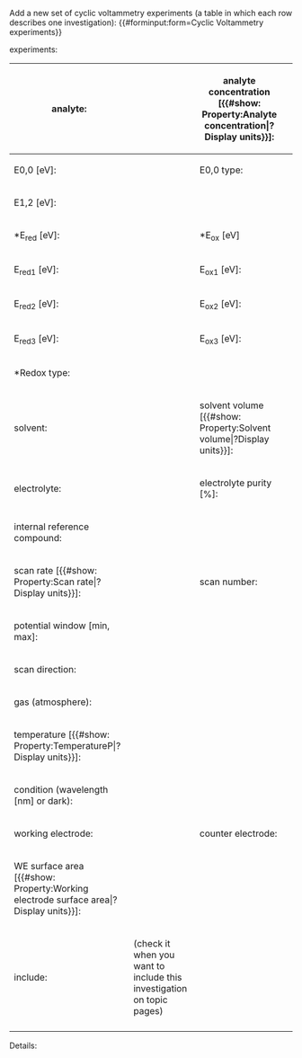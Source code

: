<noinclude>
Add a new set of cyclic voltammetry experiments (a table in which each row describes one investigation):
{{#forminput:form=Cyclic Voltammetry experiments}}
</noinclude>

<includeonly>
{{{for template|Cyclic Voltammetry experiments}}}
experiments:
{{{field|experiments|holds template}}}
{{{end template}}}

{{{for template|Cyclic Voltammetry|multiple|embed in field=Cyclic Voltammetry experiments[experiments]}}}
{| class="formtable"
! analyte:
| {{{field|anl|input type=combobox|property=Analyte|values from url=molecule_lookup_analyte}}}
| analyte concentration [{{#show: Property:Analyte concentration|?Display units}}]:
| {{{field|anl conc|input type=regexp|property=Analyte concentration|base type=Number|message=Input a positive number|regexp=/^([0-9]*\.)?[0-9]*(\s+(M|mM|µM)?)?$/}}}
|-
! E0,0 [eV]:
| {{{field|e0|input type=regexp|property=E0|base type=Number|message=Input a positive number|regexp=/^([0-9]*\.)?[0-9]*(\s+(V)?)?$/}}}
| E0,0 type:
| {{{field|e0_type|input type=dropdown|property=E0 type}}}
|-
! E1,2 [eV]:
| {{{field|redox potential|input type=redoxinput}}}
|-
! *E<sub>red</sub> [eV]:
| {{{field|e_red_ast|input type=regexp|property=Ered1|base type=Number|message=Input a positive number|regexp=/^([0-9]*\.)?[0-9]*(\s+(V)?)?$/}}}
| *E<sub>ox</sub> [eV]
| {{{field|e_ox_ast|input type=regexp|property=Eox1|base type=Number|message=Input a positive number|regexp=/^([0-9]*\.)?[0-9]*(\s+(V)?)?$/}}}
|-
! E<sub>red1</sub> [eV]:
| {{{field|e_red1|input type=regexp|property=Ered1|base type=Number|message=Input a positive number|regexp=/^([0-9]*\.)?[0-9]*(\s+(V)?)?$/}}}
| E<sub>ox1</sub> [eV]:
| {{{field|e_ox1|input type=regexp|property=Eox1|base type=Number|message=Input a positive number|regexp=/^([0-9]*\.)?[0-9]*(\s+(V)?)?$/}}}
|-
! E<sub>red2</sub> [eV]:
| {{{field|e_red2|input type=regexp|property=Ered2|base type=Number|message=Input a positive number|regexp=/^([0-9]*\.)?[0-9]*(\s+(V)?)?$/}}}
| E<sub>ox2</sub> [eV]:
| {{{field|e_ox2|input type=regexp|property=Eox2|base type=Number|message=Input a positive number|regexp=/^([0-9]*\.)?[0-9]*(\s+(V)?)?$/}}}
|-
! E<sub>red3</sub> [eV]:
| {{{field|e_red3|input type=regexp|property=Ered3|base type=Number|message=Input a positive number|regexp=/^([0-9]*\.)?[0-9]*(\s+(V)?)?$/}}}
| E<sub>ox3</sub> [eV]:
| {{{field|e_ox3|input type=regexp|property=Eox3|base type=Number|message=Input a positive number|regexp=/^([0-9]*\.)?[0-9]*(\s+(V)?)?$/}}}
|-
! *Redox type:
| {{{field|redox_type|input type=dropdown|property=Redox type}}}
|-
! solvent:
| {{{field|solv|input type=combobox|property=Solvent A|values from url=molecule_lookup_solvent}}}
| solvent volume [{{#show: Property:Solvent volume|?Display units}}]:
| {{{field|solv vol|input type=regexp|property=Solvent volume|base type=Number|message=Input a positive number|regexp=/^([0-9]*\.)?[0-9]*(\s+(ml|l)?)?$/}}}
|-
! electrolyte:
| {{{field|electrolyte|property=Electrolyte|input type=combobox|values from url=molecule_lookup_electrolyte}}}
| electrolyte purity [%]:
| {{{field|electrolyte purity|property=Electrolyte purity|input type=regexp|regexp=/^([0-9]*\.)?[0-9]*(\s+(%)?)?$/}}}
| electrolyte concentration [{{#show: Property:Electrolyte concentration|?Display units}}]:
| {{{field|el conc|input type=regexp|property=Electrolyte concentration|base type=Number|message=Input a positive number|regexp=/^([0-9]*\.)?[0-9]*(\s+(M|mM|µM)?)?$/}}}
|-
! internal reference compound:
| {{{field|int ref comp|property=Internal reference compound|input type=combobox|values from url=molecule_lookup_irc}}}
|-
! scan rate [{{#show: Property:Scan rate|?Display units}}]:
| {{{field|scan rate|input type=regexp|property=Scan rate|base type=Number|message=Input a positive number|regexp=/^([0-9]*\.)?[0-9]*(\s+(mV\/s)?)?$/}}}
| scan number:
| {{{field|scan number|input type=regexp|property=Scan number|base type=Number|message=Input a positive integer|regexp=/^[0-9]*$/}}}
|-
! potential window [min, max]:
| {{{field|potential window|property=Potential window|input type=regexp|regexp=/^[0-9](\.[0-9]+)?\s*,\s*[0-9](\.[0-9]+)?|$/|message=Input 2 numbers (comma-separated)}}}
|-
! scan direction:
| {{{field|scan dir|property=Scan direction|input type=dropdown}}}
|-
! gas (atmosphere):
| {{{field|gas|property=Gas|input type=combobox}}}
|-
! temperature [{{#show: Property:TemperatureP|?Display units}}]:
| {{{field|temp|input type=regexp|property=TemperatureP|base type=Number|message=Input a positive number|regexp=/^([0-9]*\.)?[0-9]*(\s+(°C)?)?$/}}}
|-
! condition (wavelength [nm] or dark):
| {{{field|cond|property=Condition|input type=string}}}
|-
! working electrode:
| {{{field|WE|property=Working electrode|input type=dropdown}}}
| counter electrode:
| {{{field|CE|property=Counter electrode|input type=dropdown}}}
| reference electrode:
| {{{field|RE|property=Reference electrode|input type=dropdown}}}
|-
! WE surface area [{{#show: Property:Working electrode surface area|?Display units}}]:
| {{{field|WE area|property=Working electrode surface area|input type=regexp|base type=Number|message=Input a positive number|regexp=/^([0-9]*\.)?[0-9]*(\s+(mm²)?)?$/}}}
|-
! include:
| {{{field|include|input type=checkbox|property=Include}}} (check it when you want to include this investigation on topic pages)
|-
|}
;Details:
{{{field|details|input type=textarea|property=Details|message=Arbitrary extra information}}}
{{{end template}}}

{{{standard input|save}}} {{{standard input|preview}}} {{{standard input|changes}}} {{{standard input|cancel}}}
</includeonly>